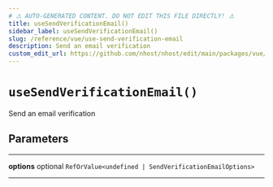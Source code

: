 ```yaml
---
# ⚠️ AUTO-GENERATED CONTENT. DO NOT EDIT THIS FILE DIRECTLY! ⚠️
title: useSendVerificationEmail()
sidebar_label: useSendVerificationEmail()
slug: /reference/vue/use-send-verification-email
description: Send an email verification
custom_edit_url: https://github.com/nhost/nhost/edit/main/packages/vue/src/useSendVerificationEmail.ts#L30
---
```


# `useSendVerificationEmail()`

Send an email verification

## Parameters

---

**<span className="parameter-name">options</span>** <span className="optional-status">optional</span> `RefOrValue<undefined | SendVerificationEmailOptions>`

---
